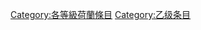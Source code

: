 {{catmore1|[[Wikipedia:荷蘭專題|Wikipedia:荷蘭專題]]}}
{{Articles by Quality|topic=荷兰|project=荷兰|format=toc}}
{{emptycat}}

[[Category:各等級荷蘭條目|Category:各等級荷蘭條目]]
[[Category:乙级条目|Category:乙级条目]]